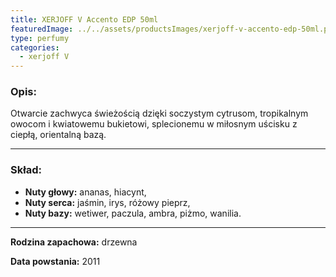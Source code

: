 ```yaml
---
title: XERJOFF V Accento EDP 50ml
featuredImage: ../../assets/productsImages/xerjoff-v-accento-edp-50ml.png
type: perfumy
categories:
  - xerjoff V
---
```


<h3>Opis:</h3>

Otwarcie zachwyca świeżością dzięki soczystym cytrusom, tropikalnym owocom i kwiatowemu bukietowi, splecionemu w miłosnym uścisku z ciepłą, orientalną bazą.

---

### Skład:

- **Nuty głowy:** ananas, hiacynt,
- **Nuty serca:** jaśmin, irys, różowy pieprz,
- **Nuty bazy:** wetiwer, paczula, ambra, piżmo, wanilia.

---

**Rodzina zapachowa:** drzewna

**Data powstania:** 2011
